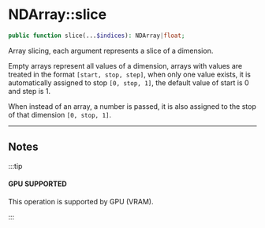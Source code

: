 # NDArray::slice

```php
public function slice(...$indices): NDArray|float;
```
Array slicing, each argument represents a slice of a dimension.

Empty arrays represent all values of a dimension, arrays with values are treated in
the format `[start, stop, step]`, when only one value exists, it is automatically
assigned to stop `[0, stop, 1]`, the default value of start is 0 and step is 1.

When instead of an array, a number is passed, it is also assigned to the
stop of that dimension `[0, stop, 1]`.

---

## Notes

:::tip

#### GPU SUPPORTED
This operation is supported by GPU (VRAM).

:::